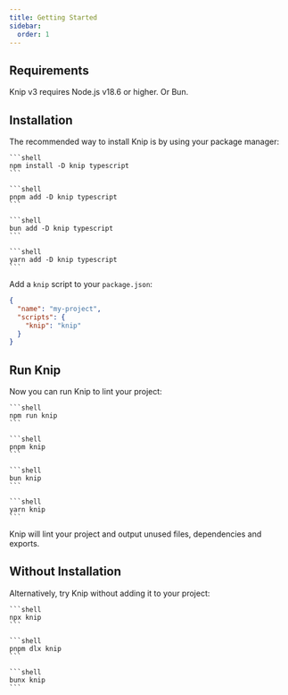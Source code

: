 ```yaml
---
title: Getting Started
sidebar:
  order: 1
---
```



## Requirements

Knip v3 requires Node.js v18.6 or higher. Or Bun.

## Installation

The recommended way to install Knip is by using your package manager:

<Tabs>
  <TabItem label="npm">

    ```shell
    npm install -D knip typescript
    ```

  </TabItem>
  <TabItem label="pnpm">

    ```shell
    pnpm add -D knip typescript
    ```

  </TabItem>
  <TabItem label="bun">

    ```shell
    bun add -D knip typescript
    ```

  </TabItem>
  <TabItem label="yarn">

    ```shell
    yarn add -D knip typescript
    ```

  </TabItem>
</Tabs>

Add a `knip` script to your `package.json`:

```json
{
  "name": "my-project",
  "scripts": {
    "knip": "knip"
  }
}
```

## Run Knip

Now you can run Knip to lint your project:

<Tabs>
  <TabItem label="npm">

    ```shell
    npm run knip
    ```

  </TabItem>
  <TabItem label="pnpm">

    ```shell
    pnpm knip
    ```

  </TabItem>
  <TabItem label="bun">

    ```shell
    bun knip
    ```

  </TabItem>
  <TabItem label="yarn">

    ```shell
    yarn knip
    ```

  </TabItem>
</Tabs>

Knip will lint your project and output unused files, dependencies and exports.

## Without Installation

Alternatively, try Knip without adding it to your project:

<Tabs>
  <TabItem label="npm">

    ```shell
    npx knip
    ```

  </TabItem>
  <TabItem label="pnpm">

    ```shell
    pnpm dlx knip
    ```

  </TabItem>
  <TabItem label="bun">

    ```shell
    bunx knip
    ```

  </TabItem>
</Tabs>

